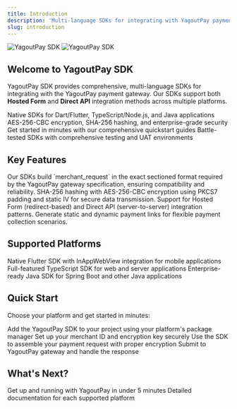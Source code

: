 ```yaml
---
title: Introduction
description: 'Multi-language SDKs for integrating with YagoutPay payment gateway'
slug: introduction
---
```


<img
  className="block dark:hidden"
  src="/images/hero-light.svg"
  alt="YagoutPay SDK"
/>
<img
  className="hidden dark:block"
  src="/images/hero-dark.svg"
  alt="YagoutPay SDK"
/>

## Welcome to YagoutPay SDK

YagoutPay SDK provides comprehensive, multi-language SDKs for integrating with the YagoutPay payment gateway. Our SDKs support both **Hosted Form** and **Direct API** integration methods across multiple platforms.

<CardGroup cols={2}>
  <Card
    title="Multi-Platform Support"
    icon="code"
    href="/sdk/dart"
  >
    Native SDKs for Dart/Flutter, TypeScript/Node.js, and Java applications
  </Card>
  <Card
    title="Secure by Design"
    icon="shield"
    href="/security"
  >
    AES-256-CBC encryption, SHA-256 hashing, and enterprise-grade security
  </Card>
  <Card
    title="Easy Integration"
    icon="rocket"
    href="/quickstart"
  >
    Get started in minutes with our comprehensive quickstart guides
  </Card>
  <Card
    title="Production Ready"
    icon="check"
    href="/guides/testing"
  >
    Battle-tested SDKs with comprehensive testing and UAT environments
  </Card>
</CardGroup>

## Key Features

<AccordionGroup>
  <Accordion title="Spec-Accurate Assembly">
    Our SDKs build `merchant_request` in the exact sectioned format required by the YagoutPay gateway specification, ensuring compatibility and reliability.
  </Accordion>
  <Accordion title="Modern Cryptography">
    SHA-256 hashing with AES-256-CBC encryption using PKCS7 padding and static IV for secure data transmission.
  </Accordion>
  <Accordion title="Multiple Integration Methods">
    Support for Hosted Form (redirect-based) and Direct API (server-to-server) integration patterns.
  </Accordion>
  <Accordion title="Payment Links">
    Generate static and dynamic payment links for flexible payment collection scenarios.
  </Accordion>
</AccordionGroup>

## Supported Platforms

<CardGroup cols={3}>
  <Card
    title="Dart/Flutter"
    icon="dart"
    href="/sdk/dart"
  >
    Native Flutter SDK with InAppWebView integration for mobile applications
  </Card>
  <Card
    title="TypeScript/Node.js"
    icon="typescript"
    href="/sdk/typescript"
  >
    Full-featured TypeScript SDK for web and server applications
  </Card>
  <Card
    title="Java"
    icon="java"
    href="/sdk/java"
  >
    Enterprise-ready Java SDK for Spring Boot and other Java applications
  </Card>
</CardGroup>

## Quick Start

Choose your platform and get started in minutes:

<Steps>
  <Step title="Install SDK">
    Add the YagoutPay SDK to your project using your platform's package manager
  </Step>
  <Step title="Configure Credentials">
    Set up your merchant ID and encryption key securely
  </Step>
  <Step title="Build Payment Request">
    Use the SDK to assemble your payment request with proper encryption
  </Step>
  <Step title="Process Payment">
    Submit to YagoutPay gateway and handle the response
  </Step>
</Steps>

## What's Next?

<CardGroup cols={2}>
  <Card
    title="Quickstart Guide"
    icon="play"
    href="/quickstart"
  >
    Get up and running with YagoutPay in under 5 minutes
  </Card>
  <Card
    title="SDK Documentation"
    icon="book"
    href="/sdk/dart"
  >
    Detailed documentation for each supported platform
  </Card>
</CardGroup>
